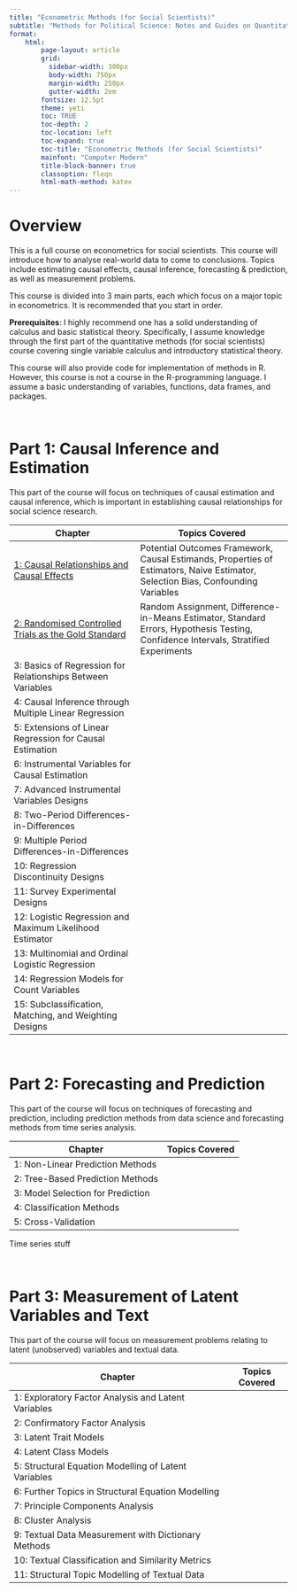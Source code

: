 ```yaml
---
title: "Econometric Methods (for Social Scientists)"
subtitle: "Methods for Political Science: Notes and Guides on Quantitative Methods"
format:
    html:
        page-layout: article
        grid:
          sidebar-width: 300px
          body-width: 750px
          margin-width: 250px
          gutter-width: 2em
        fontsize: 12.5pt
        theme: yeti
        toc: TRUE
        toc-depth: 2
        toc-location: left
        toc-expand: true
        toc-title: "Econometric Methods (for Social Scientists)"
        mainfont: "Computer Modern"
        title-block-banner: true
        classoption: fleqn
        html-math-method: katex
---
```


# Overview

This is a full course on econometrics for social scientists. This course will introduce how to analyse real-world data to come to conclusions. Topics include estimating causal effects, causal inference, forecasting & prediction, as well as measurement problems.

This course is divided into 3 main parts, each which focus on a major topic in econometrics. It is recommended that you start in order.

**Prerequisites**: I highly recommend one has a solid understanding of calculus and basic statistical theory. Specifically, I assume knowledge through the first part of the quantitative methods (for social scientists) course covering single variable calculus and introductory statistical theory.

This course will also provide code for implementation of methods in R. However, this course is not a course in the R-programming language. I assume a basic understanding of variables, functions, data frames, and packages.

<br />

# Part 1: Causal Inference and Estimation

This part of the course will focus on techniques of causal estimation and causal inference, which is important in establishing causal relationships for social science research.

| Chapter                                                                                                          | Topics Covered                                                                                                                      |
|---------------------------------|---------------------------------------|
| [1: Causal Relationships and Causal Effects](https://politicalscience.github.io/metrics/causal/1.html)           | Potential Outcomes Framework, Causal Estimands, Properties of Estimators, Naive Estimator, Selection Bias, Confounding Variables    |
| [2: Randomised Controlled Trials as the Gold Standard](https://politicalscience.github.io/metrics/causal/2.html) | Random Assignment, Difference-in-Means Estimator, Standard Errors, Hypothesis Testing, Confidence Intervals, Stratified Experiments |
| 3: Basics of Regression for Relationships Between Variables                                                      |                                                                                                                                     |
| 4: Causal Inference through Multiple Linear Regression                                                           |                                                                                                                                     |
| 5: Extensions of Linear Regression for Causal Estimation                                                         |                                                                                                                                     |
| 6: Instrumental Variables for Causal Estimation                                                                  |                                                                                                                                     |
| 7: Advanced Instrumental Variables Designs                                                                       |                                                                                                                                     |
| 8: Two-Period Differences-in-Differences                                                                         |                                                                                                                                     |
| 9: Multiple Period Differences-in-Differences                                                                    |                                                                                                                                     |
| 10: Regression Discontinuity Designs                                                                             |                                                                                                                                     |
| 11: Survey Experimental Designs                                                                                  |                                                                                                                                     |
| 12: Logistic Regression and Maximum Likelihood Estimator                                                         |                                                                                                                                     |
| 13: Multinomial and Ordinal Logistic Regression                                                                  |                                                                                                                                     |
| 14: Regression Models for Count Variables                                                                        |                                                                                                                                     |
| 15: Subclassification, Matching, and Weighting Designs                                                           |                                                                                                                                     |

<br />

# Part 2: Forecasting and Prediction

This part of the course will focus on techniques of forecasting and prediction, including prediction methods from data science and forecasting methods from time series analysis.

| Chapter                           | Topics Covered |
|-----------------------------------|----------------|
| 1: Non-Linear Prediction Methods  |                |
| 2: Tree-Based Prediction Methods  |                |
| 3: Model Selection for Prediction |                |
| 4: Classification Methods         |                |
| 5: Cross-Validation               |                |

Time series stuff

<br />

# Part 3: Measurement of Latent Variables and Text

This part of the course will focus on measurement problems relating to latent (unobserved) variables and textual data.

| Chapter                                              | Topics Covered |
|------------------------------------------------------|----------------|
| 1: Exploratory Factor Analysis and Latent Variables  |                |
| 2: Confirmatory Factor Analysis                      |                |
| 3: Latent Trait Models                               |                |
| 4: Latent Class Models                               |                |
| 5: Structural Equation Modelling of Latent Variables |                |
| 6: Further Topics in Structural Equation Modelling   |                |
| 7: Principle Components Analysis                     |                |
| 8: Cluster Analysis                                  |                |
| 9: Textual Data Measurement with Dictionary Methods  |                |
| 10: Textual Classification and Similarity Metrics    |                |
| 11: Structural Topic Modelling of Textual Data       |                |
